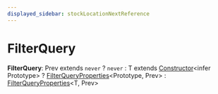 ```yaml
---
displayed_sidebar: stockLocationNextReference
---
```



# FilterQuery

 **FilterQuery**: Prev extends `never` ? `never` : T extends [Constructor](../stock_location_next.Constructor/page.mdx)&#60;infer Prototype&#62; ? [FilterQueryProperties](../stock_location_next.FilterQueryProperties/page.mdx)&#60;Prototype, Prev&#62; : [FilterQueryProperties](../stock_location_next.FilterQueryProperties/page.mdx)&#60;T, Prev&#62;
